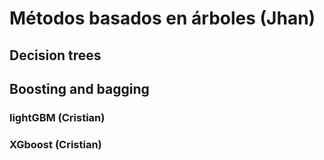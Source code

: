 # Métodos basados en árboles (Jhan)

## Decision trees
## Boosting and bagging

### lightGBM (Cristian)

### XGboost (Cristian)